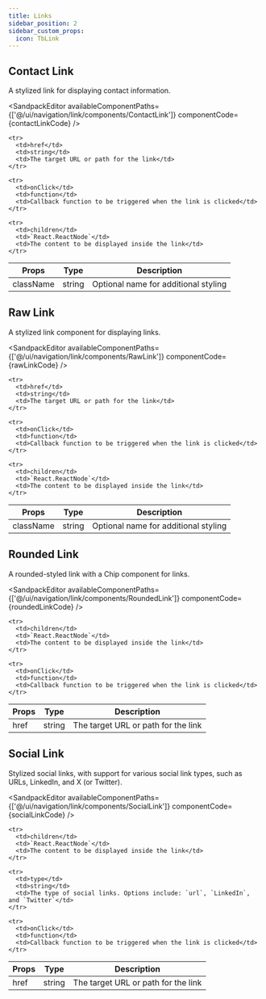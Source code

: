 ```yaml
---
title: Links
sidebar_position: 2
sidebar_custom_props:
  icon: TbLink
---
```




## Contact Link

A stylized link for displaying contact information.

<Tabs>
<TabItem value="usage" label="Usage" default>

<SandpackEditor
  availableComponentPaths={['@/ui/navigation/link/components/ContactLink']}
  componentCode={contactLinkCode} 
/>

</TabItem>

<TabItem value="props" label="Props">

<table>
  <thead>
    <tr>
      <th>Props</th>
      <th>Type</th>
      <th>Description</th>
    </tr>
  </thead>

  <tbody>
    <tr>
      <td>className</td>
      <td>string</td>
      <td>Optional name for additional styling</td>
    </tr>

    <tr>
      <td>href</td>
      <td>string</td>
      <td>The target URL or path for the link</td>
    </tr>

    <tr>
      <td>onClick</td>
      <td>function</td>
      <td>Callback function to be triggered when the link is clicked</td>
    </tr>

    <tr>
      <td>children</td>
      <td>`React.ReactNode`</td>
      <td>The content to be displayed inside the link</td>
    </tr>

  </tbody>
</table>

</TabItem>

</Tabs>

## Raw Link

A stylized link component for displaying links. 

<Tabs>
<TabItem value="usage" label="Usage" default>

<SandpackEditor
  availableComponentPaths={['@/ui/navigation/link/components/RawLink']}
  componentCode={rawLinkCode} 
/>

</TabItem>

<TabItem value="props" label="Props">

<table>
  <thead>
    <tr>
      <th>Props</th>
      <th>Type</th>
      <th>Description</th>
    </tr>
  </thead>

  <tbody>
    <tr>
      <td>className</td>
      <td>string</td>
      <td>Optional name for additional styling</td>
    </tr>

    <tr>
      <td>href</td>
      <td>string</td>
      <td>The target URL or path for the link</td>
    </tr>

    <tr>
      <td>onClick</td>
      <td>function</td>
      <td>Callback function to be triggered when the link is clicked</td>
    </tr>

    <tr>
      <td>children</td>
      <td>`React.ReactNode`</td>
      <td>The content to be displayed inside the link</td>
    </tr>

  </tbody>
</table>

</TabItem>

</Tabs>

## Rounded Link

A rounded-styled link with a Chip component for links.

<Tabs>
<TabItem value="usage" label="Usage" default>

<SandpackEditor
  availableComponentPaths={['@/ui/navigation/link/components/RoundedLink']}
  componentCode={roundedLinkCode} 
/>

</TabItem>

<TabItem value="props" label="Props">

<table>
  <thead>
    <tr>
      <th>Props</th>
      <th>Type</th>
      <th>Description</th>
    </tr>
  </thead>

  <tbody>
    <tr>
      <td>href</td>
      <td>string</td>
      <td>The target URL or path for the link</td>
    </tr>

    <tr>
      <td>children</td>
      <td>`React.ReactNode`</td>
      <td>The content to be displayed inside the link</td>
    </tr>

    <tr>
      <td>onClick</td>
      <td>function</td>
      <td>Callback function to be triggered when the link is clicked</td>
    </tr>

  </tbody>
</table>

</TabItem>

</Tabs>

## Social Link

Stylized social links, with support for various social link types, such as URLs, LinkedIn, and X (or Twitter).  

<Tabs>
<TabItem value="usage" label="Usage" default>

<SandpackEditor
  availableComponentPaths={['@/ui/navigation/link/components/SocialLink']}
  componentCode={socialLinkCode} 
/>

</TabItem>

<TabItem value="props" label="Props">

<table>
  <thead>
    <tr>
      <th>Props</th>
      <th>Type</th>
      <th>Description</th>
    </tr>
  </thead>

  <tbody>
    <tr>
      <td>href</td>
      <td>string</td>
      <td>The target URL or path for the link</td>
    </tr>

    <tr>
      <td>children</td>
      <td>`React.ReactNode`</td>
      <td>The content to be displayed inside the link</td>
    </tr>

    <tr>
      <td>type</td>
      <td>string</td>
      <td>The type of social links. Options include: `url`, `LinkedIn`, and `Twitter`</td>
    </tr>

    <tr>
      <td>onClick</td>
      <td>function</td>
      <td>Callback function to be triggered when the link is clicked</td>
    </tr>

  </tbody>
</table>

</TabItem>

</Tabs>